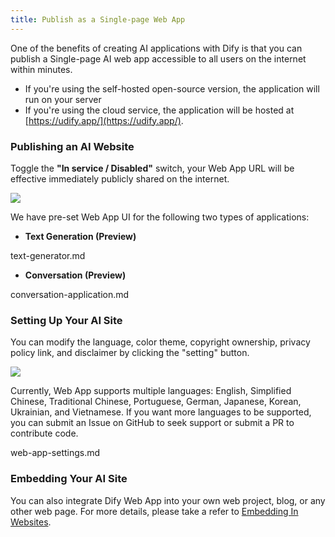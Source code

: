 ```yaml
---
title: Publish as a Single-page Web App
---
```



One of the benefits of creating AI applications with Dify is that you can publish a Single-page AI web app accessible to all users on the internet within minutes.

* If you're using the self-hosted open-source version, the application will run on your server
* If you're using the cloud service, the application will be hosted at [https://udify.app/](https://udify.app/).

### Publishing an AI Website

Toggle the **"In service / Disabled"** switch, your Web App URL will be effective immediately publicly shared on the internet.

![](https://assets-docs.dify.ai/dify-enterprise-mintlify/en/guides/application-publishing/launch-your-webapp-quickly/7ef249e00d089beb981d4e02e7207a42.png)

We have pre-set Web App UI for the following two types of applications:

* **Text Generation (Preview)**

<Card title="text-generator.md" icon="link" href="text-generator.md">
  text-generator.md
</Card>

* **Conversation (Preview)**

<Card title="conversation-application.md" icon="link" href="conversation-application.md">
  conversation-application.md
</Card>

### Setting Up Your AI Site

You can modify the language, color theme, copyright ownership, privacy policy link, and disclaimer by clicking the "setting" button.

![](https://assets-docs.dify.ai/dify-enterprise-mintlify/en/guides/application-publishing/launch-your-webapp-quickly/ad3f17240475d87becafa6acf5b040db.png)

Currently, Web App supports multiple languages: English, Simplified Chinese, Traditional Chinese, Portuguese, German, Japanese, Korean, Ukrainian, and Vietnamese. If you want more languages to be supported, you can submit an Issue on GitHub to seek support or submit a PR to contribute code.

<Card title="web-app-settings.md" icon="link" href="web-app-settings.md">
  web-app-settings.md
</Card>

### Embedding Your AI Site

You can also integrate Dify Web App into your own web project, blog, or any other web page. For more details, please take a refer to [Embedding In Websites](https://docs.dify.ai/guides/application-publishing/embedding-in-websites).
